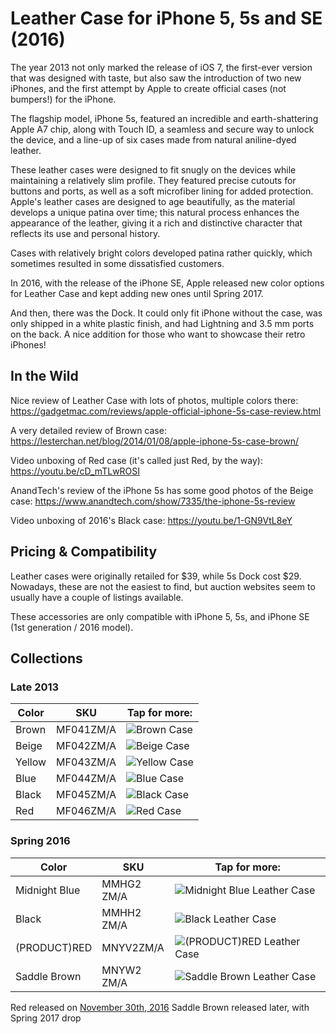 
# Leather Case for iPhone 5, 5s and SE (2016)

The year 2013 not only marked the release of iOS 7, the first-ever version that was designed with taste, but also saw the introduction of two new iPhones, and the first attempt by Apple to create official cases (not bumpers!) for the iPhone.

The flagship model, iPhone 5s, featured an incredible and earth-shattering Apple A7 chip, along with Touch ID, a seamless and secure way to unlock the device, and a line-up of six cases made from natural aniline-dyed leather.

These leather cases were designed to fit snugly on the devices while maintaining a relatively slim profile. They featured precise cutouts for buttons and ports, as well as a soft microfiber lining for added protection. Apple's leather cases are designed to age beautifully, as the material develops a unique patina over time; this natural process enhances the appearance of the leather, giving it a rich and distinctive character that reflects its use and personal history.

Cases with relatively bright colors developed patina rather quickly, which sometimes resulted in some dissatisfied customers.

In 2016, with the release of the iPhone SE, Apple released new color options for Leather Case and kept adding new ones until Spring 2017.

And then, there was the Dock. It could only fit iPhone without the case, was only shipped in a white plastic finish, and had Lightning and 3.5 mm ports on the back. A nice addition for those who want to showcase their retro iPhones!

## In the Wild

Nice review of Leather Case with lots of photos, multiple colors there: https://gadgetmac.com/reviews/apple-official-iphone-5s-case-review.html

A very detailed review of Brown case: https://lesterchan.net/blog/2014/01/08/apple-iphone-5s-case-brown/

Video unboxing of Red case (it's called just Red, by the way): https://youtu.be/cD_mTLwROSI

AnandTech's review of the iPhone 5s has some good photos of the Beige case: https://www.anandtech.com/show/7335/the-iphone-5s-review

Video unboxing of 2016's Black case: https://youtu.be/1-GN9VtL8eY

## Pricing & Compatibility

Leather cases were originally retailed for \$39, while 5s Dock cost \$29. Nowadays, these are not the easiest to find, but auction websites seem to usually have a couple of listings available.

These accessories are only compatible with iPhone 5, 5s, and iPhone SE (1st generation / 2016 model).

## Collections

### Late 2013

| Color | SKU | Tap for more: |
| --- | --- | --- |
| Brown | MF041<wbr/>ZM/A | <Link href="/pre-notch-iphone/iphone_5s/MF041"><img src="https://cloudfront.everycase.org/everypreview/MF041.webp" alt="Brown Case"/></Link> |
| Beige | MF042<wbr/>ZM/A | <Link href="/pre-notch-iphone/iphone_5s/MF042"><img src="https://cloudfront.everycase.org/everypreview/MF042.webp" alt="Beige Case"/></Link> |
| Yellow | MF043<wbr/>ZM/A | <Link href="/pre-notch-iphone/iphone_5s/MF043"><img src="https://cloudfront.everycase.org/everypreview/MF043.webp" alt="Yellow Case"/></Link> |
| Blue | MF044<wbr/>ZM/A | <Link href="/pre-notch-iphone/iphone_5s/MF044"><img src="https://cloudfront.everycase.org/everypreview/MF044.webp" alt="Blue Case"/></Link> |
| Black | MF045<wbr/>ZM/A | <Link href="/pre-notch-iphone/iphone_5s/MF045"><img src="https://cloudfront.everycase.org/everypreview/MF045.webp" alt="Black Case"/></Link> |
| Red | MF046<wbr/>ZM/A | <Link href="/pre-notch-iphone/iphone_5s/MF046"><img src="https://cloudfront.everycase.org/everypreview/MF046.webp" alt="Red Case"/></Link> |

### Spring 2016

| Color | SKU | Tap for more: |
| --- | --- | --- |
| Midnight Blue | MMHG2<wbr/>ZM/A | <Link href="/pre-notch-iphone/iphone_5s/MMHG2"><img src="https://cloudfront.everycase.org/everypreview/MMHG2.webp" alt="Midnight Blue Leather Case"/></Link> |
| Black | MMHH2<wbr/>ZM/A | <Link href="/pre-notch-iphone/iphone_5s/MMHH2"><img src="https://cloudfront.everycase.org/everypreview/MMHH2.webp" alt="Black Leather Case"/></Link> |
| (PRODUCT)RED | MNYV2<wbr/>ZM/A | <Link href="/pre-notch-iphone/iphone_5s/MNYV2"><img src="https://cloudfront.everycase.org/everypreview/MNYV2.webp" alt="(PRODUCT)RED Leather Case"/></Link> |
| Saddle Brown | MNYW2<wbr/>ZM/A | <Link href="/pre-notch-iphone/iphone_5s/MNYW2"><img src="https://cloudfront.everycase.org/everypreview/MNYW2.webp" alt="Saddle Brown Leather Case"/></Link> |

Red released on [November 30th, 2016](https://www.apple.com/newsroom/2016/11/apple-turns-red-with-more-ways-than-ever-to-join-the-fight-against-aids/)
Saddle Brown released later, with Spring 2017 drop
